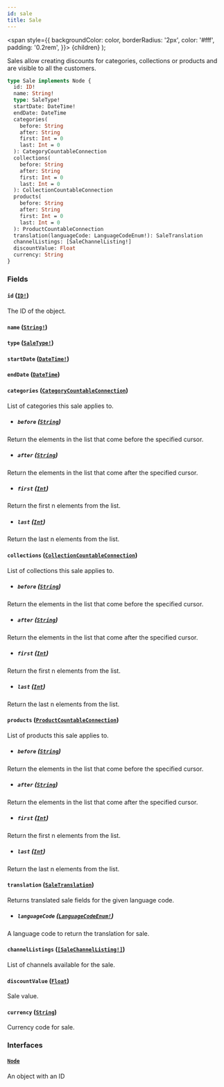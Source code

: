 ```yaml
---
id: sale
title: Sale
---
```


<span
style={{
      backgroundColor: color,
      borderRadius: '2px',
      color: '#fff',
      padding: '0.2rem',
    }}>
{children}
</span>
);

Sales allow creating discounts for categories, collections or products and are visible to all the customers.

```graphql
type Sale implements Node {
  id: ID!
  name: String!
  type: SaleType!
  startDate: DateTime!
  endDate: DateTime
  categories(
    before: String
    after: String
    first: Int = 0
    last: Int = 0
  ): CategoryCountableConnection
  collections(
    before: String
    after: String
    first: Int = 0
    last: Int = 0
  ): CollectionCountableConnection
  products(
    before: String
    after: String
    first: Int = 0
    last: Int = 0
  ): ProductCountableConnection
  translation(languageCode: LanguageCodeEnum!): SaleTranslation
  channelListings: [SaleChannelListing!]
  discountValue: Float
  currency: String
}
```

### Fields

#### `id` ([`ID!`](/api-reference/scalars/id.mdx))

The ID of the object.

#### `name` ([`String!`](/api-reference/scalars/string.mdx))

#### `type` ([`SaleType!`](/api-reference/enums/sale-type.mdx))

#### `startDate` ([`DateTime!`](/api-reference/scalars/date-time.mdx))

#### `endDate` ([`DateTime`](/api-reference/scalars/date-time.mdx))

#### `categories` ([`CategoryCountableConnection`](/api-reference/objects/category-countable-connection.mdx))

List of categories this sale applies to.

- ##### `before` ([`String`](/api-reference/scalars/string.mdx))

Return the elements in the list that come before the specified cursor.

- ##### `after` ([`String`](/api-reference/scalars/string.mdx))

Return the elements in the list that come after the specified cursor.

- ##### `first` ([`Int`](/api-reference/scalars/int.mdx))

Return the first n elements from the list.

- ##### `last` ([`Int`](/api-reference/scalars/int.mdx))

Return the last n elements from the list.

#### `collections` ([`CollectionCountableConnection`](/api-reference/objects/collection-countable-connection.mdx))

List of collections this sale applies to.

- ##### `before` ([`String`](/api-reference/scalars/string.mdx))

Return the elements in the list that come before the specified cursor.

- ##### `after` ([`String`](/api-reference/scalars/string.mdx))

Return the elements in the list that come after the specified cursor.

- ##### `first` ([`Int`](/api-reference/scalars/int.mdx))

Return the first n elements from the list.

- ##### `last` ([`Int`](/api-reference/scalars/int.mdx))

Return the last n elements from the list.

#### `products` ([`ProductCountableConnection`](/api-reference/objects/product-countable-connection.mdx))

List of products this sale applies to.

- ##### `before` ([`String`](/api-reference/scalars/string.mdx))

Return the elements in the list that come before the specified cursor.

- ##### `after` ([`String`](/api-reference/scalars/string.mdx))

Return the elements in the list that come after the specified cursor.

- ##### `first` ([`Int`](/api-reference/scalars/int.mdx))

Return the first n elements from the list.

- ##### `last` ([`Int`](/api-reference/scalars/int.mdx))

Return the last n elements from the list.

#### `translation` ([`SaleTranslation`](/api-reference/objects/sale-translation.mdx))

Returns translated sale fields for the given language code.

- ##### `languageCode` ([`LanguageCodeEnum!`](/api-reference/enums/language-code-enum.mdx))

A language code to return the translation for sale.

#### `channelListings` ([`[SaleChannelListing!]`](/api-reference/objects/sale-channel-listing.mdx))

List of channels available for the sale.

#### `discountValue` ([`Float`](/api-reference/scalars/float.mdx))

Sale value.

#### `currency` ([`String`](/api-reference/scalars/string.mdx))

Currency code for sale.

### Interfaces

#### [`Node`](/api-reference/interfaces/node.mdx)

An object with an ID
